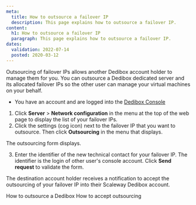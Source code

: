 ```yaml
---
meta:
  title: How to outsource a failover IP 
  description: This page explains how to outsource a failover IP.
content:
  h1: How to outsource a failover IP 
  paragraph: This page explains how to outsource a failover IP.
dates:
  validation: 2022-07-14
  posted: 2020-03-12
---
```


Outsourcing of failover IPs allows another Dedibox account holder to manage them for you. You can outsource a Dedibox dedicated server and its allocated failover IPs so the other user can manage your virtual machines on your behalf.

<Message type="requirement">

  - You have an account and are logged into the [Dedibox Console](https://console.online.net) 

</Message>

1. Click **Server** > **Network configuration** in the menu at the top of the web page to display the list of your failover IPs.
2. Click the settings (cog icon) next to the failover IP that you want to outsource. Then click **Outsourcing** in the menu that displays.

  <Lightbox
    src="scaleway-dedibox-console-ip-failover-outsourcing.webp"
    alt=""
  />

  The outsourcing form displays.
  
3. Enter the identifier of the new technical contact for your failover IP. The identifier is the login of other user's console account. Click **Send request** to validate the form.

The destination account holder receives a notification to accept the outsourcing of your failover IP into their Scaleway Dedibox account.

<Navigation title="See Also">
  <PreviousButton to="/dedibox-console/my-account/how-to/outsource-dedibox/">How to outsource a Dedibox</PreviousButton>
  <NextButton to="/dedibox-console/my-account/how-to/accept-outsourcing/">How to accept outsourcing</NextButton>
</Navigation>